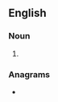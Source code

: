 ==English==

===Noun===
{{head|en|noun form}}

# {{plural of|Earthican|lang=en}}

===Anagrams===
* {{anagrams|en|a=aacehinrst|China aster|catarhines}}